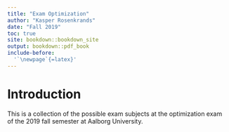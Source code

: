 ```yaml
--- 
title: "Exam Optimization"
author: "Kasper Rosenkrands"
date: "Fall 2019"
toc: true
site: bookdown::bookdown_site
output: bookdown::pdf_book
include-before: 
  '`\newpage`{=latex}'
---
```


\newpage

# Introduction

This is a collection of the possible exam subjects at the optimization exam of the 2019 fall semester at Aalborg University.

\newpage